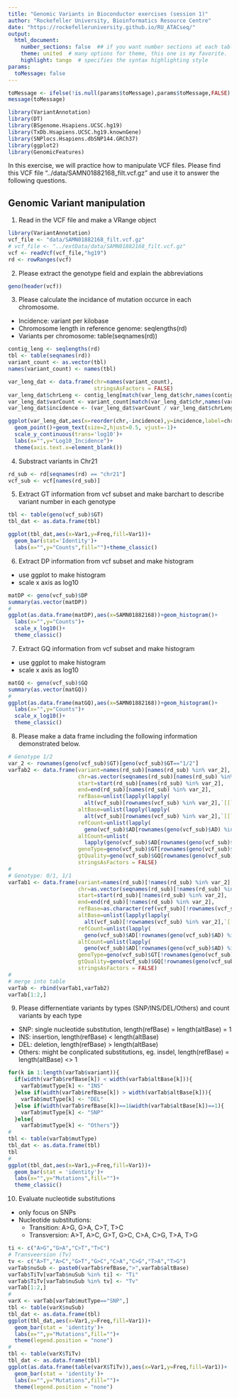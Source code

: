 ```yaml
---
title: "Genomic Variants in Bioconductor exercises (session 1)"
author: "Rockefeller University, Bioinformatics Resource Centre"
date: "https://rockefelleruniversity.github.io/RU_ATACseq/"
output: 
  html_document:
    number_sections: false  ## if you want number sections at each table header
    theme: united  # many options for theme, this one is my favorite.
    highlight: tango  # specifies the syntax highlighting style
params:
  toMessage: false    
---
```


```r
toMessage <- ifelse(!is.null(params$toMessage),params$toMessage,FALSE)
message(toMessage)
```

```r
library(VariantAnnotation)
library(DT)
library(BSgenome.Hsapiens.UCSC.hg19)
library(TxDb.Hsapiens.UCSC.hg19.knownGene)
library(SNPlocs.Hsapiens.dbSNP144.GRCh37)
library(ggplot2)
library(GenomicFeatures)
```

In this exercise, we will practice how to manipulate VCF files. Please find this VCF file "../data/SAMN01882168_filt.vcf.gz" and use it to answer the following questions.


## Genomic Variant manipulation

1. Read in the VCF file and make a VRange object

```r
library(VariantAnnotation)
vcf_file <- "data/SAMN01882168_filt.vcf.gz"
# vcf_file <- "../extData/data/SAMN01882168_filt.vcf.gz"
vcf <- readVcf(vcf_file,"hg19")
rd <- rowRanges(vcf)
```

2. Please extract the genotype field  and explain the abbreviations

```r
geno(header(vcf))
```

3. Please calculate the incidance of mutation occurce in each chromosome.
- Incidence: variant per kilobase
- Chromosome length in reference genome: seqlengths(rd)
- Variants per chromosome: table(seqnames(rd))

```r
contig_leng <- seqlengths(rd)
tbl <- table(seqnames(rd))
variant_count <- as.vector(tbl)
names(variant_count) <- names(tbl)

var_leng_dat <- data.frame(chr=names(variant_count),
                           stringsAsFactors = FALSE)
var_leng_dat$chrLeng <- contig_leng[match(var_leng_dat$chr,names(contig_leng))]
var_leng_dat$varCount <- variant_count[match(var_leng_dat$chr,names(variant_count))]
var_leng_dat$incidence <- (var_leng_dat$varCount / var_leng_dat$chrLeng) * 1000

ggplot(var_leng_dat,aes(x=reorder(chr,-incidence),y=incidence,label=chr))+
  geom_point()+geom_text(size=2,hjust=0.5, vjust=-1)+
  scale_y_continuous(trans='log10')+
  labs(x="",y="Log10_Incidence")+
  theme(axis.text.x=element_blank())
```

4. Substract variants in Chr21

```r
rd_sub <- rd[seqnames(rd) == "chr21"]
vcf_sub <- vcf[names(rd_sub)]
```

5. Extract GT information from vcf subset and make barchart to describe variant number in each genotype

```r
tbl <- table(geno(vcf_sub)$GT)
tbl_dat <- as.data.frame(tbl)

ggplot(tbl_dat,aes(x=Var1,y=Freq,fill=Var1))+
  geom_bar(stat='Identity')+
  labs(x="",y="Counts",fill="")+theme_classic()
```

6. Extract DP information from vcf subset and make histogram
- use ggplot to make histogram
- scale x axis as log10

```r
matDP <- geno(vcf_sub)$DP
summary(as.vector(matDP))
#
ggplot(as.data.frame(matDP),aes(x=SAMN01882168))+geom_histogram()+
  labs(x="",y="Counts")+
  scale_x_log10()+
  theme_classic()
```

7. Extract GQ information from vcf subset and make histogram
- use ggplot to make histogram
- scale x axis as log10

```r
matGQ <- geno(vcf_sub)$GQ
summary(as.vector(matGQ))
#
ggplot(as.data.frame(matGQ),aes(x=SAMN01882168))+geom_histogram()+
  labs(x="",y="Counts")+
  scale_x_log10()+
  theme_classic()
```

8. Please make a data frame including the following information demonstrated below.

```r
# Genotype 1/2
var_2 <- rownames(geno(vcf_sub)$GT)[geno(vcf_sub)$GT=="1/2"]
varTab2 <- data.frame(variant=names(rd_sub)[names(rd_sub) %in% var_2],
                      chr=as.vector(seqnames(rd_sub)[names(rd_sub) %in% var_2]),
                      start=start(rd_sub)[names(rd_sub) %in% var_2],
                      end=end(rd_sub)[names(rd_sub) %in% var_2],
                      refBase=unlist(lapply(lapply(
                        alt(vcf_sub)[rownames(vcf_sub) %in% var_2],`[[`,1),as.character)),
                      altBase=unlist(lapply(lapply(
                        alt(vcf_sub)[rownames(vcf_sub) %in% var_2],`[[`,2),as.character)),
                      refCount=unlist(lapply(
                        geno(vcf_sub)$AD[rownames(geno(vcf_sub)$AD) %in% var_2],`[[`,2)),
                      altCount=unlist(
                        lapply(geno(vcf_sub)$AD[rownames(geno(vcf_sub)$AD) %in% var_2],`[[`,3)),
                      genoType=geno(vcf_sub)$GT[rownames(geno(vcf_sub)$GT) %in% var_2],
                      gtQuality=geno(vcf_sub)$GQ[rownames(geno(vcf_sub)$GQ) %in% var_2],
                      stringsAsFactors = FALSE)
#
# Genotype: 0/1, 1/1
varTab1 <- data.frame(variant=names(rd_sub)[!names(rd_sub) %in% var_2],
                      chr=as.vector(seqnames(rd_sub)[!names(rd_sub) %in% var_2]),
                      start=start(rd_sub)[!names(rd_sub) %in% var_2],
                      end=end(rd_sub)[!names(rd_sub) %in% var_2],
                      refBase=as.character(ref(vcf_sub)[!rownames(vcf_sub) %in% var_2]),
                      altBase=unlist(lapply(lapply(
                        alt(vcf_sub)[!rownames(vcf_sub) %in% var_2],`[[`,1),as.character)),
                      refCount=unlist(lapply(
                        geno(vcf_sub)$AD[!rownames(geno(vcf_sub)$AD) %in% var_2],`[[`,1)),
                      altCount=unlist(lapply(
                        geno(vcf_sub)$AD[!rownames(geno(vcf_sub)$AD) %in% var_2],`[[`,2)),
                      genoType=geno(vcf_sub)$GT[!rownames(geno(vcf_sub)$GT) %in% var_2],
                      gtQuality=geno(vcf_sub)$GQ[!rownames(geno(vcf_sub)$GQ) %in% var_2],
                      stringsAsFactors = FALSE)
#
# merge into table
varTab <- rbind(varTab1,varTab2)
varTab[1:2,]
```

9. Please differnentiate variants by types (SNP/INS/DEL/Others) and count variants by each type 
- SNP: single nucleotide substitution, length(refBase) = length(altBase) = 1
- INS: insertion, length(refBase) < length(altBase)
- DEL: deletion, length(refBase) > length(altBase)
- Others: might be conplicated substitutions, eg. insdel, length(refBase) = length(altBase) <> 1

```r
for(k in 1:length(varTab$variant)){
  if(width(varTab$refBase[k]) < width(varTab$altBase[k])){
    varTab$mutType[k] <- "INS"
  }else if(width(varTab$refBase[k]) > width(varTab$altBase[k])){
    varTab$mutType[k] <- "DEL"
  }else if(width(varTab$refBase[k])==1&width(varTab$altBase[k])==1){
    varTab$mutType[k] <- "SNP"
  }else{
    varTab$mutType[k] <- "Others"}}
#
tbl <- table(varTab$mutType)
tbl_dat <- as.data.frame(tbl)
tbl
#
ggplot(tbl_dat,aes(x=Var1,y=Freq,fill=Var1))+
  geom_bar(stat = 'identity')+
  labs(x="",y="Mutations",fill="")+
  theme_classic()
```

10. Evaluate nucleotide substitutions
- only focus on SNPs
- Nucleotide substitutions: 
  + Transition: A>G, G>A, C>T, T>C
  + Transversion: A>T, A>C, G>T, G>C, C>A, C>G, T>A, T>G
  
```r
ti <- c("A>G","G>A","C>T","T>C")
# Transveersion (Tv)
tv <- c("A>T","A>C","G>T","G>C","C>A","C>G","T>A","T>G")
varTab$nuSub <- paste0(varTab$refBase,">",varTab$altBase)
varTab$TiTv[varTab$nuSub %in% ti] <- "Ti"
varTab$TiTv[varTab$nuSub %in% tv] <- "Tv"
varTab[1:2,]
#
varX <- varTab[varTab$mutType=="SNP",]
tbl <- table(varX$nuSub)
tbl_dat <- as.data.frame(tbl)
ggplot(tbl_dat,aes(x=Var1,y=Freq,fill=Var1))+
  geom_bar(stat = 'identity')+
  labs(x="",y="Mutations",fill="")+
  theme(legend.position = "none")
#
tbl <- table(varX$TiTv)
tbl_dat <- as.data.frame(tbl)
ggplot(as.data.frame(table(varX$TiTv)),aes(x=Var1,y=Freq,fill=Var1))+
  geom_bar(stat = 'identity')+
  labs(x="",y="Mutations",fill="")+
  theme(legend.position = "none")
```
